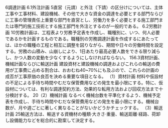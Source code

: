 
6調達計画
6.1外注計画
5直営（元請）と外注（下請）の区分けについては、主体工事や工事材料、建設機械、その他で大きな資金の調達を必要とする部門ならびに工事の管理責任上重要な部門を直営とし、労働力を多く必要とする施工部門または専門的施工技術とする施工部門を外注とするのが一般的である。
6.2労務計画
10労務計画は、工程表より労務予定表を作成し、職種別に、いつ、何人必要であるかを計画するものである。職種別の労務調達計画を作成するにあたっては、ほかの職種の工程と相互に調整を図りながら、期間や日々の労働時間を設定する。労務の山積み、山崩しにより、1日あたり最高必要人数をできる限り減らし、かつ人数の変動を少なくするようにしなければならない。
156.3資材計画、機械計画ならびに輸送計画
建設資材と建設機械の調達およびこれらの輸送の費用が工事費に占める割合は、おおむね40~70%にも及ぶので、これらの計画の成否が工事原価の良否を決める重要な項目となる。
（1）資材計画
材料や仮設材の不足による手待ち時間やむだな保管費用などの発生を最小限にする。特に、仮設材については、有利な調達契約方法、効果的な転用方法および回収方法まで十分検討する。
20（2）機械計画
なるべく機械台数を平準化するよう、機械予定表を作成し、手待ち時間やむだな保管費用などの発生を最小限にする。機械台数が、月や週ごとに著しく異なることがないかどうかチェックする。
（3）輸送計画
25輸送方法は、輸送する資機材の種類·大きさ·重量、輸送距離·経路、荷卸し設備能力などを総合的に勘案して決定する。

